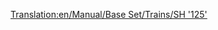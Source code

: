 [[Translation:en/Manual/Base Set/Trains/SH '125']]
{{en/Manual/Base Set/Trains/Trains|Cost=£23,437 ($46,874)
|Speed=201 kph (125 mph)
|Weight=70 t
|Power=4,500 hp (3356 kW)
|Annual=£2,894 ($5,788)
|Designed=1978
|Lifespan=20 years
|Capacity=8 bags of mail
|Description=In OpenTTD, selecting this engine adds a driving-van trailer at the end of the train as well as the locomotive. Both the locomotive and trailer can contain extra cargo, by default mail. Don't forget to refit this vehicle to passengers if you run a passenger-only service, so your stations don't start gathering mail!

|Real-life=This is a renamed version of the British [https://www.wikipedia.org/wiki/High Speed Train Intercity 125], the record-holder for the fastest diesel locomotive in the world (148 MPH).
}}